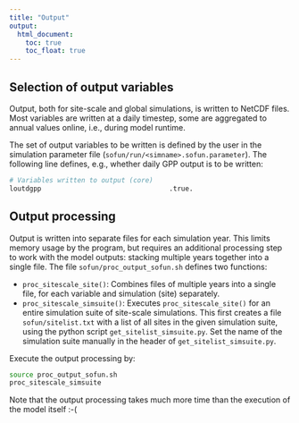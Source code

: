 ```yaml
---
title: "Output"
output:
  html_document:
    toc: true
    toc_float: true
---
```



## Selection of output variables

Output, both for site-scale and global simulations, is written to NetCDF files. Most variables are written at a daily timestep, some are aggregated to annual values online, i.e., during model runtime. 

The set of output variables to be written is defined by the user in the simulation parameter file (`sofun/run/<simname>.sofun.parameter`). The following line defines, e.g., whether daily GPP output is to be written:
```bash
# Variables written to output (core)
loutdgpp                                .true.
```	

## Output processing

Output is written into separate files for each simulation year. This limits memory usage by the program, but requires an additional processing step to work with the model outputs: stacking multiple years together into a single file. The file `sofun/proc_output_sofun.sh` defines two functions:

- `proc_sitescale_site()`: Combines files of multiple years into a single file, for each variable and simulation (site) separately.
- `proc_sitescale_simsuite()`: Executes `proc_sitescale_site()` for an entire simulation suite of site-scale simulations. This first creates a file `sofun/sitelist.txt` with a list of all sites in the given simulation suite, using the python script `get_sitelist_simsuite.py`. Set the name of the simulation suite manually in the header of `get_sitelist_simsuite.py`.

Execute the output processing by:
```bash
source proc_output_sofun.sh
proc_sitescale_simsuite
```

Note that the output processing takes much more time than the execution of the model itself :-(